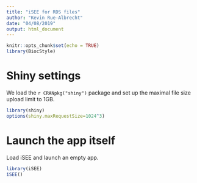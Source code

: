 ```yaml
---
title: "iSEE for RDS files"
author: "Kevin Rue-Albrecht"
date: "04/08/2019"
output: html_document
---
```


```r
knitr::opts_chunk$set(echo = TRUE)
library(BiocStyle)
```

# Shiny settings

We load the `r CRANpkg("shiny")` package and set up the maximal file size upload limit to 1GB.

```r
library(shiny)
options(shiny.maxRequestSize=1024^3)
```

# Launch the app itself

Load iSEE and launch an empty app.

```r
library(iSEE)
iSEE()
```

